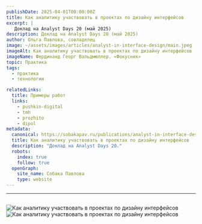 ```yaml
---
publishDate: 2025-04-01T00:00:00Z
title: Как аналитику участвовать в проектах по дизайну интерфейсов
excerpt: |
   Доклад на Analyst Days 20 (май 2025)
description: Доклад на Analyst Days 20 (май 2025)
author: Ольга Павлова, совладелец
image: ~/assets/images/articles/analyst-in-interface-design/main.jpeg
imageAlt: Как аналитику участвовать в проектах по дизайну интерфейсов
imageName: Фердинанд Георг Вальдмюллер. «Фокусник»               
topic: Практика
tags:
  - практика
  - технологии

relatedLinks:
  title: Примеры работ
  links:
    - pushkin-digital
    - tmh
    - prozhito
    - dipol
metadata:
  canonical: https://sobakapav.ru/publications/analyst-in-interface-design
  title: Как аналитику участвовать в проектах по дизайну интерфейсов
  description: "Доклад на Analyst Days 20."
  robots:
    index: true
    follow: true
  openGraph:
    site_name: Собака Павлова
    type: website
---
```



---


## 

![Как аналитику участвовать в проектах по дизайну интерфейсов](~/assets/images/articles/analyst-in-interface-design/1.png)
![Как аналитику участвовать в проектах по дизайну интерфейсов](~/assets/images/articles/analyst-in-interface-design/2.png)

